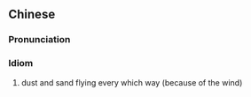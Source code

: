 {{also|飞砂走石}}
==Chinese==
{{zh-forms|s=飞砂走石|type=211}}

===Pronunciation===
{{zh-pron
|m=fēishā zǒu shí
|c=fei1 saa1 zau2 sek6
|cat=id
}}

===Idiom===
{{zh-idiom}}

# dust and sand flying every which way (because of the wind)